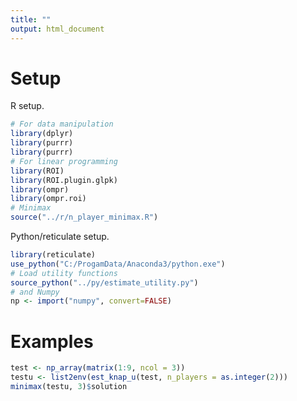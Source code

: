 ```yaml
---
title: ""
output: html_document
---
```


# Setup

R setup.

```r
# For data manipulation
library(dplyr)
library(purrr)
library(purrr)
# For linear programming
library(ROI)
library(ROI.plugin.glpk)
library(ompr)
library(ompr.roi)
# Minimax
source("../r/n_player_minimax.R")
```

Python/reticulate setup.

```r
library(reticulate)
use_python("C:/ProgamData/Anaconda3/python.exe")
# Load utility functions
source_python("../py/estimate_utility.py")
# and Numpy
np <- import("numpy", convert=FALSE)
```

# Examples

```r
test <- np_array(matrix(1:9, ncol = 3))
testu <- list2env(est_knap_u(test, n_players = as.integer(2)))
minimax(testu, 3)$solution
```




